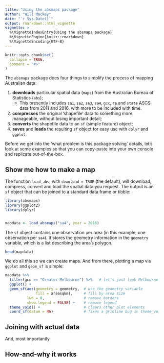 ```yaml
---
title: "Using the absmaps package"
author: "Will Mackey"
date: "`r Sys.Date()`"
output: rmarkdown::html_vignette
vignette: >
  %\VignetteIndexEntry{Using the absmaps package}
  %\VignetteEngine{knitr::rmarkdown}
  %\VignetteEncoding{UTF-8}
---
```


```r
knitr::opts_chunk$set(
  collapse = TRUE,
  comment = "#>"
)

```


The `absmaps` package does four things to simplify the process of mapping Australian data:

1. **downloads** particular spatial data (`maps`) from the Australian Bureau of Statistics (`abs`);
    * This presently includes `sa1`, `sa2`, `sa3`, `sa4`, `gcc`, `ra` and `state` ASGS data from 2011 and 2016, with more to be included with time.
1. **compresses** the original 'shapefile' data to something more manageable, without losing important detail;
1. **converts** the shapefile data to an `sf` (simple feature) object;
1. **saves** and **loads** the resulting `sf` object for easy use with `dplyr` and `ggplot`.

Before we get into the 'what problem is this package solving' details, let's look at some examples so that you can copy-paste into your own console and replicate out-of-the-box. 


## Show me how to make a map

The function `load_abs`, with `download = TRUE` (the default), will download, compress, convert and load the spatial data you request. The output is an `sf` object that can be joined to a standard data.frame or tibble:

```r
library(absmaps)
library(ggplot2)
library(dplyr)


mapdata <- load_absmaps("sa4", year = 2016)

```

The `sf` object contains one observation per area (in this example, one observation per `sa4`). It stores the geometry information in the `geometry` variable, which is a list describing the area's polygon.

```r
head(mapdata)
```

We do all this so we can create maps. And from there, plotting a map via `ggplot` and `geom_sf` is simple:

```r

mapdata %>% 
  filter(gcc == "Greater Melbourne") %>%   # let's just look Melbourne
  ggplot() +
  geom_sf(aes(geometry = geometry,  # use the geometry variable
              fill = areasqkm),     # fill by area size
          lwd = 0,                  # remove borders
          show.legend = FALSE) +    # remove legend
  theme_void() +                    # clears other plot elements
  coord_sf(datum = NA)              # fixes a gridline bug in theme_void()


```

## Joining with actual data

And, most importantly

## How-and-why it works


